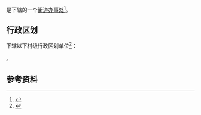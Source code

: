 {{中国乡级行政区|41/08/23/004/000}}

'''{{PAGENAMEBASE}}'''是{{PRC admin/fullname|41/08/23/004/000|3}}下辖的一个[[街道办事处|街道办事处]]<ref>{{PRC admin/ref sgc|{{PRC admin/parent|41/08/23/004/000}}}}</ref>。

== 行政区划 ==
{{PAGENAMEBASE}}下辖以下村级行政区划单位<ref>{{PRC admin/ref sgc|41/08/23/004/000}}</ref>：

{{PRC admin/children|41/08/23/004/000}}。

== 参考资料 ==
{{reflist}}

{{河南行政区划小作品}}
{{PRC admin/navcat|41/08/23/004/000}}